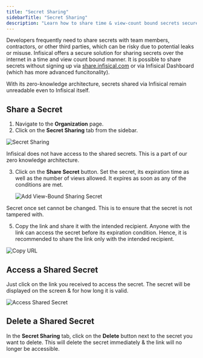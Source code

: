 ```yaml
---
title: "Secret Sharing"
sidebarTitle: "Secret Sharing"
description: "Learn how to share time & view-count bound secrets securely with anyone on the internet."
---
```


Developers frequently need to share secrets with team members, contractors, or other third parties, which can be risky due to potential leaks or misuse.
Infisical offers a secure solution for sharing secrets over the internet in a time and view count bound manner. It is possible to share secrets without signing up via [share.infisical.com](https://share.infisical.com) or via Infisical Dashboard (which has more advanced funcitonality).

With its zero-knowledge architecture, secrets shared via Infisical remain unreadable even to Infisical itself.

## Share a Secret

1. Navigate to the **Organization** page.
2. Click on the **Secret Sharing** tab from the sidebar.

![Secret Sharing](../../images/platform/secret-sharing/overview.png)

<Note>
  Infisical does not have access to the shared secrets. This is a part of our
  zero knowledge architecture.
</Note>

3. Click on the **Share Secret** button. Set the secret, its expiration time as well as the number of views allowed. It expires as soon as any of the conditions are met.

   ![Add View-Bound Sharing Secret](../../images/platform/secret-sharing/create-new-secret.png)

<Note>
  Secret once set cannot be changed. This is to ensure that the secret is not
  tampered with.
</Note>

5. Copy the link and share it with the intended recipient. Anyone with the link can access the secret before its expiration condition. Hence, it is recommended to share the link only with the intended recipient.

![Copy URL](../../images/platform/secret-sharing/copy-url.png)

## Access a Shared Secret

Just click on the link you received to access the secret. The secret will be displayed on the screen & for how long it is valid.

![Access Shared Secret](../../images/platform/secret-sharing/public-view.png)

## Delete a Shared Secret

In the **Secret Sharing** tab, click on the **Delete** button next to the secret you want to delete. This will delete the secret immediately & the link will no longer be accessible.
